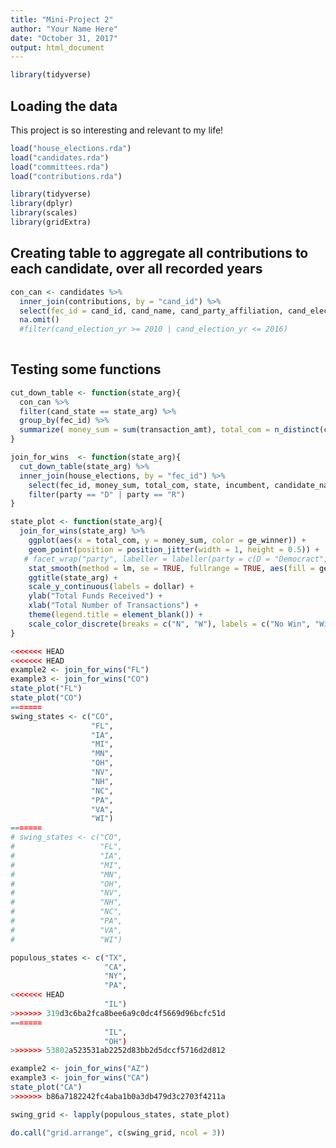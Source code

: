 ```yaml
---
title: "Mini-Project 2"
author: "Your Name Here"
date: "October 31, 2017"
output: html_document
---
```


```r
library(tidyverse)
```


## Loading the data

This project is so interesting and relevant to my life!

```r
load("house_elections.rda")
load("candidates.rda")
load("committees.rda")
load("contributions.rda")
```


```r
library(tidyverse)
library(dplyr)
library(scales)
library(gridExtra)
```

## Creating table to aggregate all contributions to each candidate, over all recorded years
```r
con_can <- candidates %>%
  inner_join(contributions, by = "cand_id") %>%
  select(fec_id = cand_id, cand_name, cand_party_affiliation, cand_election_yr, cand_office_district,cand_st1, cand_city, cand_state, cand_zip, cmte_id, committee_name = name, committee_city = city, committee_state = state, transaction_dt, transaction_amt, tran_id) %>%
  na.omit()
  #filter(cand_election_yr >= 2010 | cand_election_yr <= 2016)
  
```

## Testing some functions
```r

cut_down_table <- function(state_arg){
  con_can %>%
  filter(cand_state == state_arg) %>%
  group_by(fec_id) %>%
  summarize( money_sum = sum(transaction_amt), total_com = n_distinct(committee_name))
}

join_for_wins  <- function(state_arg){
  cut_down_table(state_arg) %>%
  inner_join(house_elections, by = "fec_id") %>%
    select(fec_id, money_sum, total_com, state, incumbent, candidate_name, party, ge_winner) %>%
    filter(party == "D" | party == "R")
}

state_plot <- function(state_arg){
  join_for_wins(state_arg) %>%
    ggplot(aes(x = total_com, y = money_sum, color = ge_winner)) + 
    geom_point(position = position_jitter(width = 1, height = 0.5)) + 
   # facet_wrap("party", labeller = labeller(party = c(D = "Democract", R = "Republican"))) + 
    stat_smooth(method = lm, se = TRUE, fullrange = TRUE, aes(fill = ge_winner), show.legend = FALSE) + 
    ggtitle(state_arg) +
    scale_y_continuous(labels = dollar) + 
    ylab("Total Funds Received") + 
    xlab("Total Number of Transactions") +
    theme(legend.title = element_blank()) + 
    scale_color_discrete(breaks = c("N", "W"), labels = c("No Win", "Win"))
}

<<<<<<< HEAD
<<<<<<< HEAD
example2 <- join_for_wins("FL")
example3 <- join_for_wins("CO")
state_plot("FL")
state_plot("CO")
=======
swing_states <- c("CO",
                  "FL",
                  "IA",
                  "MI",
                  "MN",
                  "OH",
                  "NV",
                  "NH",
                  "NC",
                  "PA",
                  "VA",
                  "WI")
=======
# swing_states <- c("CO",
#                   "FL",
#                   "IA",
#                   "MI",
#                   "MN",
#                   "OH",
#                   "NV",
#                   "NH",
#                   "NC",
#                   "PA",
#                   "VA",
#                   "WI")

populous_states <- c("TX",
                     "CA",
                     "NY",
                     "PA",
<<<<<<< HEAD
                     "IL")
>>>>>>> 319d3c6ba2fca8bee6a9c0dc4f5669d96bcfc51d
=======
                     "IL",
                     "OH")
>>>>>>> 53802a523531ab2252d83bb2d5dccf5716d2d812

example2 <- join_for_wins("AZ")
example3 <- join_for_wins("CA")
state_plot("CA")
>>>>>>> b86a7182242fc4aba1b0a3db479d3c2703f4211a

swing_grid <- lapply(populous_states, state_plot)

do.call("grid.arrange", c(swing_grid, ncol = 3))

```

